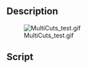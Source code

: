 <languages/>
<translate>

<!--T:1-->
{{Macro
|Name=Macro multiCuts
|Icon=multiCuts.png
|Description=This macro improves boolean cut hierarchy by automatic labeling and using copies for cut.
|Author=Dprojects
|Download=[https://wiki.freecad.org/images/0/02/MultiCuts.png ToolBar Icon]
|Date=2022-08-15
|Version=1.0
}}

==Description== <!--T:2-->

<!--T:3-->
[[File:MultiCuts_test.gif]]

==Script== <!--T:4-->

</translate>
{{MacroCode|code=

__Title__="multiCuts"
__Author__ = "Dprojects"
__Version__ = "1.0"
__Date__    = "2022-08-15"
__Comment__ = ""
__Web__ = "https://github.com/dprojects/Woodworking"
__Wiki__ = "https://wiki.freecadweb.org/Macro_multiCuts"
__Icon__  = "https://wiki.freecad.org/images/0/02/MultiCuts.png"
__IconW__  = "https://wiki.freecad.org/images/0/02/MultiCuts.png"
__Help__ = "select base object and next objects to cut the base"
__Status__ = "stable"
__Requires__ = "freecad 0.20.29177"
__Communication__ = "http://www.freecadweb.org/wiki/index.php?title=User:Dprojects"

# ####################################################################
#
# This macro allows to create multi bool cut operation at 
# selected objects. First selected object should be the base 
# element and all other selected will cut the base. The copies will 
# be created for cut, so the objects tree not change. Also there is 
# automatic labeling for better cut hierarchy look. This macro has 
# been created for special request 
# https://forum.freecadweb.org/viewtopic.php?f=31&t=70941 
# but is also available at Woodworking workbench.
#
# Certified platform:
# 
# OS: Ubuntu 22.04 LTS (XFCE/xubuntu)
# Word size of FreeCAD: 64-bit
# Version: 0.20.29177 (Git) AppImage
# Build type: Release
# Branch: (HEAD detached at 0.20)
# Hash: 68e337670e227889217652ddac593c93b5e8dc94
# Python 3.9.13, Qt 5.12.9, Coin 4.0.0, Vtk 9.1.0, OCC 7.5.3
# Locale: English/United States (en_US)
# Installed mods: 
#  * Woodworking 0.20.29177
#
# https://github.com/dprojects/Woodworking
#
# MIT License
# 
# Copyright (c) 2022 Darek L github.com/dprojects
# 
# Permission is hereby granted, free of charge, to any 
# person obtaining a copy of this software and associated 
# documentation files (the "Software"), to deal in the 
# Software without restriction, including without limitation 
# the rights to use, copy, modify, merge, publish, distribute, 
# sublicense, and/or sell copies of the Software, and to permit 
# persons to whom the Software is furnished to do so, subject 
# to the following conditions:
# 
# The above copyright notice and this permission notice shall 
# be included in all copies or substantial portions of the Software.
# 
# THE SOFTWARE IS PROVIDED "AS IS", WITHOUT WARRANTY OF ANY KIND, 
# EXPRESS OR IMPLIED, INCLUDING BUT NOT LIMITED TO THE WARRANTIES 
# OF MERCHANTABILITY, FITNESS FOR A PARTICULAR PURPOSE AND 
# NONINFRINGEMENT. IN NO EVENT SHALL THE AUTHORS OR COPYRIGHT 
# HOLDERS BE LIABLE FOR ANY CLAIM, DAMAGES OR OTHER LIABILITY, 
# WHETHER IN AN ACTION OF CONTRACT, TORT OR OTHERWISE, ARISING FROM, 
# OUT OF OR IN CONNECTION WITH THE SOFTWARE OR THE USE OR OTHER 
# DEALINGS IN THE SOFTWARE.
# 
# ####################################################################

import FreeCAD, FreeCADGui


def multiCuts(iObjects):

	cuts = []
	
	i = 0
	for o in iObjects:
		
		i = i + 1
		
		if i == 1:
			base = o
			baseName = str(base.Name)
			baseLabel = str(base.Label)
			continue

		copy = FreeCAD.ActiveDocument.copyObject(o)
		copy.Label = "copy, " + o.Label
		
		cutName = baseName + str(i-1)
		cut = FreeCAD.ActiveDocument.addObject("Part::Cut", cutName)
		cut.Base = base
		cut.Tool = copy
		cut.Label = "Cut " + str(i-1) + ", " + baseLabel
		
		FreeCAD.activeDocument().recompute()
		
		base = cut
		cuts.append(cut)
		
	cut.Label = "Cut, " + baseLabel

	return cuts

# ####################################################################
# main
# ####################################################################

multiCuts(FreeCADGui.Selection.getSelection())
FreeCADGui.Selection.clearSelection()

# ####################################################################

}}